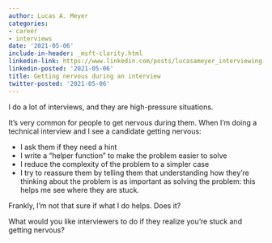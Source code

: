 ```yaml
---
author: Lucas A. Meyer
categories:
- career
- interviews
date: '2021-05-06'
include-in-header: _msft-clarity.html
linkedin-link: https://www.linkedin.com/posts/lucasameyer_interviewing-career-activity-6791791375642951680-d9Ir
linkedin-posted: '2021-05-06'
title: Getting nervous during an interview
twitter-posted: '2021-05-06'
---
```


I do a lot of interviews, and they are high-pressure situations. 

It's very common for people to get nervous during them. When I'm doing a technical interview and I see a candidate getting nervous:

- I ask them if they need a hint
- I write a "helper function" to make the problem easier to solve
- I reduce the complexity of the problem to a simpler case
- I try to reassure them by telling them that understanding how they're thinking about the problem is as important as solving the problem: this helps me see where they are stuck.

Frankly, I'm not that sure if what I do helps. Does it?

What would you like interviewers to do if they realize you're stuck and getting nervous?
